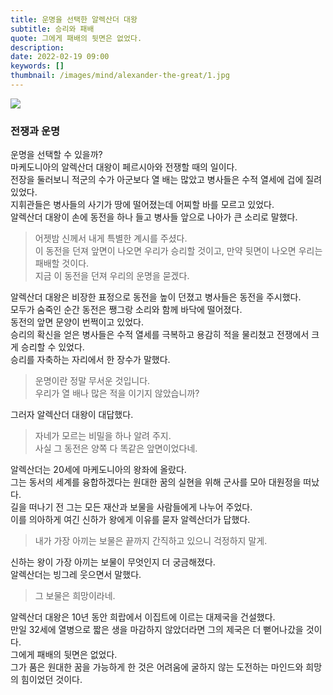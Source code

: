 ```yaml
---
title: 운명을 선택한 알렉산더 대왕
subtitle: 승리와 패배
quote: 그에게 패배의 뒷면은 없었다. 
description: 
date: 2022-02-19 09:00
keywords: []
thumbnail: /images/mind/alexander-the-great/1.jpg
---
```


![](/images/mind/alexander-the-great/1.jpg)

### 전쟁과 운명

운명을 선택할 수 있을까?  
마케도니아의 알렉산더 대왕이 페르시아와 전쟁할 때의 일이다.  
전장을 둘러보니 적군의 수가 아군보다 열 배는 많았고 병사들은 수적 열세에 겁에 질려있었다.  
지휘관들은 병사들의 사기가 땅에 떨어졌는데 어찌할 바를 모르고 있었다.  
알렉산더 대왕이 손에 동전을 하나 들고 병사들 앞으로 나아가 큰 소리로 말했다.

> 어젯밤 신께서 내게 특별한 계시를 주셨다.  
> 이 동전을 던져 앞면이 나오면 우리가 승리할 것이고, 만약 뒷면이 나오면 우리는 패배할 것이다.  
> 지금 이 동전을 던져 우리의 운명을 묻겠다.

알렉산더 대왕은 비장한 표정으로 동전을 높이 던졌고 병사들은 동전을 주시했다.  
모두가 숨죽인 순간 동전은 쨍그랑 소리와 함께 바닥에 떨어졌다.  
동전의 앞면 문양이 번쩍이고 있었다.  
승리의 확신을 얻은 병사들은 수적 열세를 극복하고 용감히 적을 물리쳤고 전쟁에서 크게 승리할 수 있었다.  
승리를 자축하는 자리에서 한 장수가 말했다.

> 운명이란 정말 무서운 것입니다.  
> 우리가 열 배나 많은 적을 이기지 않았습니까?

그러자 알렉산더 대왕이 대답했다.

> 자네가 모르는 비밀을 하나 알려 주지.  
> 사실 그 동전은 양쪽 다 똑같은 앞면이었다네.

알렉산더는 20세에 마케도니아의 왕좌에 올랐다.  
그는 동서의 세계를 융합하겠다는 원대한 꿈의 실현을 위해 군사를 모아 대원정을 떠났다.  
길을 떠나기 전 그는 모든 재산과 보물을 사람들에게 나누어 주었다.  
이를 의아하게 여긴 신하가 왕에게 이유를 묻자 알렉산더가 답했다.

> 내가 가장 아끼는 보물은 끝까지 간직하고 있으니 걱정하지 말게.  

신하는 왕이 가장 아끼는 보물이 무엇인지 더 궁금해졌다.  
알렉산더는 빙그레 웃으면서 말했다.

> 그 보물은 희망이라네.

알렉산더 대왕은 10년 동안 희랍에서 이집트에 이르는 대제국을 건설했다.  
만일 32세에 열병으로 짧은 생을 마감하지 않았더라면 그의 제국은 더 뻗어나갔을 것이다.  
그에게 패배의 뒷면은 없었다.  
그가 품은 원대한 꿈을 가능하게 한 것은 어려움에 굴하지 않는 도전하는 마인드와 희망의 힘이었던 것이다.